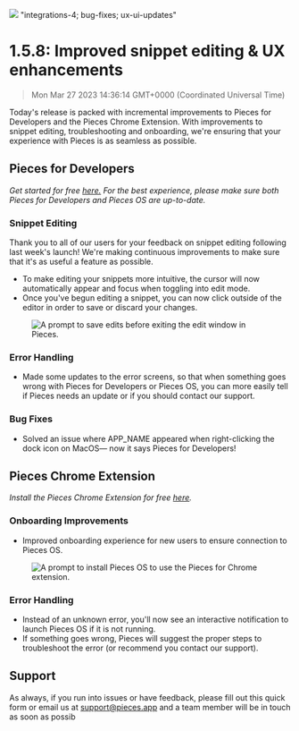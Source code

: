 ![](https://uploads-ssl.webflow.com/6143afec68f555387049efb3/630d778bed7681347a555f51_ezgif_com-gif-maker34_35521d5d074e930305278f8047bfcfa0_2000.png)
"integrations-4; bug-fixes; ux-ui-updates"
# 1.5.8: Improved snippet editing & UX enhancements
> Mon Mar 27 2023 14:36:14 GMT+0000 (Coordinated Universal Time)
<p>Today&#x27;s release is packed with incremental improvements to Pieces for Developers and the Pieces Chrome
    Extension. With improvements to snippet editing, troubleshooting and onboarding, we&#x27;re ensuring that your
    experience with Pieces is as seamless as possible.</p><h2 id="bl3c5">Pieces for Developers</h2><p><em>Get started
    for free <a href="https://code.pieces.app/install" target="_blank" rel="noopener noreferrer">here.</a> For the best
    experience, please make sure both Pieces for Developers and Pieces OS are up-to-date.</em></p><h3 id="64qjf">Snippet
    Editing</h3><p>Thank you to all of our users for your feedback on snippet editing following last week&#x27;s launch!
    We&#x27;re making continuous improvements to make sure that it&#x27;s as useful a feature as possible.</p><ul>
    <li>To make editing your snippets more intuitive, the cursor will now automatically appear and focus when toggling
        into edit mode.
    </li>
    <li>Once you&#x27;ve begun editing a snippet, you can now click outside of the editor in order to save or discard
        your changes.
    </li>
</ul><figure class="w-richtext-figure-type-image w-richtext-align-center" data-rt-type="image" data-rt-align="center">
    <div><img alt="A prompt to save edits before exiting the edit window in Pieces."
              src="https://uploads-ssl.webflow.com/6143afec68f555387049efb3/630d778ced7681e3a2555f57_ezgif_com-gif-maker32_e5a2948be30a51b16d1bce42eb84a93d_800.png"/>
    </div>
</figure><h3 id="aqa3c">Error Handling</h3><ul>
    <li>Made some updates to the error screens, so that when something goes wrong with Pieces for Developers or Pieces
        OS, you can more easily tell if Pieces needs an update or if you should contact our support.
    </li>
</ul><h3 id="1ug76">Bug Fixes</h3><ul>
    <li>Solved an issue where APP_NAME appeared when right-clicking the dock icon on MacOS— now it says Pieces for
        Developers!
    </li>
</ul><h2 id="68d29">Pieces Chrome Extension</h2><p><em>Install the Pieces Chrome Extension for free <a
    href="https://chrome.google.com/webstore/detail/pieces/igbgibhbfonhmjlechmeefimncpekepm?hl=en" target="_blank"
    rel="noopener noreferrer">here</a>.</em></p><h3 id="cp7ja">Onboarding Improvements</h3><ul>
    <li>Improved onboarding experience for new users to ensure connection to Pieces OS.</li>
</ul><figure class="w-richtext-figure-type-image w-richtext-align-center" data-rt-type="image" data-rt-align="center">
    <div><img alt="A prompt to install Pieces OS to use the Pieces for Chrome extension."
              src="https://uploads-ssl.webflow.com/6143afec68f555387049efb3/630d778ced76817bc3555f58_ezgif_com-gif-maker33_dd199c832ec6c75b8b63d5ba8616de49_800.png"/>
    </div>
</figure><h3 id="66nff">Error Handling</h3><ul>
    <li>Instead of an unknown error, you&#x27;ll now see an interactive notification to launch Pieces OS if it is not
        running.
    </li>
    <li>If something goes wrong, Pieces will suggest the proper steps to troubleshoot the error (or recommend you
        contact our support).
    </li>
</ul><h2 id="epqbq">Support</h2><p>As always, if you run into issues or have feedback, please fill out this quick form
    or email us at <a href="https://updates.pieces.app/announcements/support@pieces.app" target="_blank"
                      rel="noopener noreferrer">support@pieces.app</a> and a team member will be in touch as soon as
    possib
